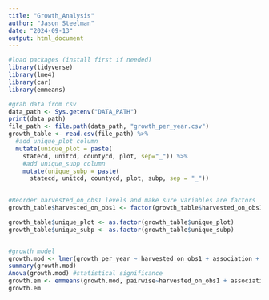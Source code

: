 ```yaml
---
title: "Growth_Analysis"
author: "Jason Steelman"
date: "2024-09-13"
output: html_document
---
```


```r
#load packages (install first if needed)
library(tidyverse)
library(lme4)
library(car)
library(emmeans)

#grab data from csv
data_path <- Sys.getenv("DATA_PATH")
print(data_path)
file_path <- file.path(data_path, "growth_per_year.csv")
growth_table <- read.csv(file_path) %>% 
  #add unique_plot column
  mutate(unique_plot = paste(
    statecd, unitcd, countycd, plot, sep="_")) %>%
    #add unique_subp column
    mutate(unique_subp = paste(
      statecd, unitcd, countycd, plot, subp, sep = "_"))

  
#Reorder harvested_on_obs1 levels and make sure variables are factors
growth_table$harvested_on_obs1 <- factor(growth_table$harvested_on_obs1, levels = c("false", "true"))

growth_table$unique_plot <- as.factor(growth_table$unique_plot)
growth_table$unique_subp <- as.factor(growth_table$unique_subp)


#growth model
growth.mod <- lmer(growth_per_year ~ harvested_on_obs1 + association + (1|unique_plot/unique_subp), growth_table)
summary(growth.mod)
Anova(growth.mod) #statistical significance
growth.em <- emmeans(growth.mod, pairwise~harvested_on_obs1 + association)#contrasts
growth.em
```
